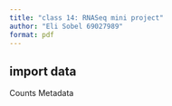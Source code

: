 ```yaml
---
title: "class 14: RNASeq mini project"
author: "Eli Sobel 69027989"
format: pdf
---
```


## import data

Counts
Metadata



